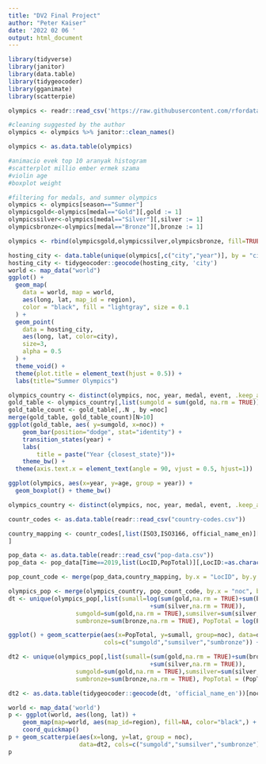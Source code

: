 ```yaml
---
title: "DV2 Final Project"
author: "Peter Kaiser"
date: '2022 02 06 '
output: html_document
---
```


```r
library(tidyverse)
library(janitor)
library(data.table)
library(tidygeocoder)
library(gganimate)
library(scatterpie)

olympics <- readr::read_csv('https://raw.githubusercontent.com/rfordatascience/tidytuesday/master/data/2021/2021-07-27/olympics.csv')

#cleaning suggested by the author
olympics <- olympics %>% janitor::clean_names()

olympics <- as.data.table(olympics)

#animacio evek top 10 aranyak histogram
#scatterplot millio ember ermek szama
#violin age
#boxplot weight

```

```r
#filtering for medals, and summer olympics
olympics <- olympics[season=="Summer"]
olympicsgold<-olympics[medal=="Gold"][,gold := 1]
olympicssilver<-olympics[medal=="Silver"][,silver := 1]
olympicsbronze<-olympics[medal=="Bronze"][,bronze := 1]

olympics <- rbind(olympicsgold,olympicssilver,olympicsbronze, fill=TRUE)
```

```r
hosting_city <- data.table(unique(olympics[,c("city","year")], by = "city"))
hosting_city <- tidygeocoder::geocode(hosting_city, 'city')
world <- map_data("world")
ggplot() +
  geom_map(
    data = world, map = world,
    aes(long, lat, map_id = region),
    color = "black", fill = "lightgray", size = 0.1
  ) +
  geom_point(
    data = hosting_city,
    aes(long, lat, color=city),
    size=3,
    alpha = 0.5
  ) +
  theme_void() +
  theme(plot.title = element_text(hjust = 0.5)) +
  labs(title="Summer Olympics")
```
```r
olympics_country <- distinct(olympics, noc, year, medal, event, .keep_all = TRUE)
gold_table <- olympics_country[,list(sumgold = sum(gold, na.rm = TRUE)), by = list(year, noc)][sumgold>10]
gold_table_count <- gold_table[,.N , by =noc]
merge(gold_table, gold_table_count)[N>10]
ggplot(gold_table, aes( y=sumgold, x=noc)) + 
    geom_bar(position="dodge", stat="identity") +
    transition_states(year) +
    labs(
        title = paste("Year {closest_state}"))+
    theme_bw() +
  theme(axis.text.x = element_text(angle = 90, vjust = 0.5, hjust=1))
```
```r
ggplot(olympics, aes(x=year, y=age, group = year)) + 
  geom_boxplot() + theme_bw()
```
```r

olympics_country <- distinct(olympics, noc, year, medal, event, .keep_all = TRUE)

countr_codes <- as.data.table(readr::read_csv("country-codes.csv"))

country_mapping <- countr_codes[,list(ISO3,ISO3166, official_name_en)][,ISO3166:=str_remove(ISO3166, "^0+")
]

pop_data <- as.data.table(readr::read_csv("pop-data.csv"))
pop_data <- pop_data[Time==2019,list(LocID,PopTotal)][,LocID:=as.character(LocID)]

pop_count_code <- merge(pop_data,country_mapping, by.x = "LocID", by.y = "ISO3166")

olympics_pop <- merge(olympics_country, pop_count_code, by.x = "noc", by.y = "ISO3")
dt <- unique(olympics_pop[,list(sumall=log(sum(gold,na.rm = TRUE)+sum(bronze,na.rm = TRUE)
                                        +sum(silver,na.rm = TRUE)),
                   sumgold=sum(gold,na.rm = TRUE),sumsilver=sum(silver,na.rm = TRUE),
                   sumbronze=sum(bronze,na.rm = TRUE), PopTotal = log(PopTotal), official_name_en), by = "noc"])

ggplot() + geom_scatterpie(aes(x=PopTotal, y=sumall, group=noc), data=dt, alpha=0.8,
                           cols=c("sumgold","sumsilver","sumbronze")) + coord_equal()

dt2 <- unique(olympics_pop[,list(sumall=(sum(gold,na.rm = TRUE)+sum(bronze,na.rm = TRUE)
                                        +sum(silver,na.rm = TRUE)),
                   sumgold=sum(gold,na.rm = TRUE),sumsilver=sum(silver,na.rm = TRUE),
                   sumbronze=sum(bronze,na.rm = TRUE), PopTotal = (PopTotal), official_name_en), by = "noc"])

dt2 <- as.data.table(tidygeocoder::geocode(dt, 'official_name_en'))[noc!="NKD"]

world <- map_data('world')
p <- ggplot(world, aes(long, lat)) +
    geom_map(map=world, aes(map_id=region), fill=NA, color="black",) +
    coord_quickmap()
p + geom_scatterpie(aes(x=long, y=lat, group = noc),
                    data=dt2, cols=c("sumgold","sumsilver","sumbronze"), color=NA, alpha=.8)
p
```

